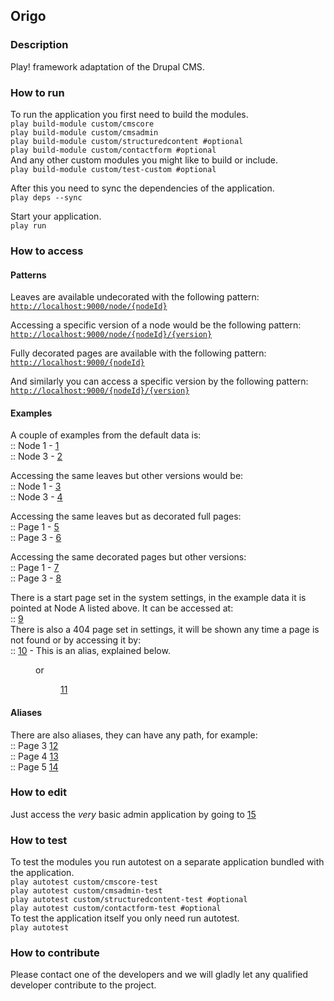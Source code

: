 == Origo ==

=== Description ===
Play! framework adaptation of the Drupal CMS.

=== How to run ===
To run the application you first need to build the modules.<br/>
<code>play build-module custom/cmscore</code><br/>
<code>play build-module custom/cmsadmin</code><br/>
<code>play build-module custom/structuredcontent #optional</code><br/>
<code>play build-module custom/contactform #optional</code><br/>

And any other custom modules you might like to build or include.<br/>
<code>play build-module custom/test-custom #optional</code>

After this you need to sync the dependencies of the application.<br/>
<code>play deps --sync</code>

Start your application.<br/>
<code>play run</code>

=== How to access ===

==== Patterns ====
Leaves are available undecorated with the following pattern:<br/>
<code>http://localhost:9000/node/{nodeId}</code>

Accessing a specific version of a node would be the following pattern:<br/>
<code>http://localhost:9000/node/{nodeId}/{version}</code>

Fully decorated pages are available with the following pattern:<br/>
<code>http://localhost:9000/{nodeId}</code>

And similarly you can access a specific version by the following pattern:<br/>
<code>http://localhost:9000/{nodeId}/{version}</code>

==== Examples ====
A couple of examples from the default data is:<br/>
:: Node 1 - [http://localhost:9000/node/aa1755dd-18c4-4b78-956e-eef7e562c36c]<br/>
:: Node 3 - [http://localhost:9000/node/1cf699a7-a0c4-4be0-855f-466042a36a8d]<br/>


Accessing the same leaves but other versions would be:<br/>
:: Node 1 - [http://localhost:9000/node/aa1755dd-18c4-4b78-956e-eef7e562c36c/2]<br/>
:: Node 3 - [http://localhost:9000/node/1cf699a7-a0c4-4be0-855f-466042a36a8d/3]<br/>


Accessing the same leaves but as decorated full pages:<br/>
:: Page 1 - [http://localhost:9000/aa1755dd-18c4-4b78-956e-eef7e562c36c]<br/>
:: Page 3 - [http://localhost:9000/1cf699a7-a0c4-4be0-855f-466042a36a8d]<br/>


Accessing the same decorated pages but other versions:<br/>
:: Page 1 - [http://localhost:9000/aa1755dd-18c4-4b78-956e-eef7e562c36c/2]<br/>
:: Page 3 - [http://localhost:9000/1cf699a7-a0c4-4be0-855f-466042a36a8d/3]<br/>


There is a start page set in the system settings, in the example data it is pointed at Node A listed above. It can be accessed at:<br/>
:: [http://localhost:9000/]<br/>

There is also a 404 page set in settings, it will be shown any time a page is not found or by accessing it by:<br/>
:: [http://localhost:9000/page-not-found] - This is an alias, explained below.
: or
:: [http://localhost:9000/c9615819-0556-4e70-b6a9-a66c5b8d4c1a]<br/>

==== Aliases ====
There are also aliases, they can have any path, for example:<br/>
:: Page 3 [http://localhost:9000/third]<br/>
:: Page 4 [http://localhost:9000/fourth]<br/>
:: Page 5 [http://localhost:9000/fifth]<br/>

=== How to edit ===
Just access the <i>very</i> basic admin application by going to [http://localhost:9000/admin/]

=== How to test ===

To test the modules you run autotest on a separate application bundled with the application.<br/>
<code>play autotest custom/cmscore-test</code><br/>
<code>play autotest custom/cmsadmin-test</code><br/>
<code>play autotest custom/structuredcontent-test #optional</code><br/>
<code>play autotest custom/contactform-test #optional</code><br/>

To test the application itself you only need run autotest.<br/>
<code>play autotest</code>

=== How to contribute ===
Please contact one of the developers and we will gladly let any qualified developer contribute to the project.